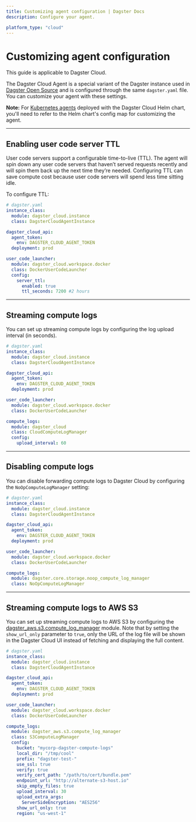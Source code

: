 ```yaml
---
title: Customizing agent configuration | Dagster Docs
description: Configure your agent.

platform_type: "cloud"
---
```


# Customizing agent configuration

<Note>This guide is applicable to Dagster Cloud.</Note>

The Dagster Cloud Agent is a special variant of the Dagster instance used in [Dagster Open Source](/deployment/dagster-instance) and is configured through the same `dagster.yaml` file. You can customize your agent with these settings.

**Note:** For [Kubernetes agents](/dagster-cloud/deployment/agents/kubernetes/configuring-running-kubernetes-agent) deployed with the Dagster Cloud Helm chart, you'll need to refer to the Helm chart's config map for customizing the agent.

---

## Enabling user code server TTL

User code servers support a configurable time-to-live (TTL). The agent will spin down any user code servers that haven’t served requests recently and will spin them back up the next time they’re needed. Configuring TTL can save compute cost because user code servers will spend less time sitting idle.

To configure TTL:

```yaml
# dagster.yaml
instance_class:
  module: dagster_cloud.instance
  class: DagsterCloudAgentInstance

dagster_cloud_api:
  agent_token:
    env: DAGSTER_CLOUD_AGENT_TOKEN
  deployment: prod

user_code_launcher:
  module: dagster_cloud.workspace.docker
  class: DockerUserCodeLauncher
  config:
    server_ttl:
      enabled: true
      ttl_seconds: 7200 #2 hours
```

---

## Streaming compute logs

You can set up streaming compute logs by configuring the log upload interval (in seconds).

```yaml
# dagster.yaml
instance_class:
  module: dagster_cloud.instance
  class: DagsterCloudAgentInstance

dagster_cloud_api:
  agent_token:
    env: DAGSTER_CLOUD_AGENT_TOKEN
  deployment: prod

user_code_launcher:
  module: dagster_cloud.workspace.docker
  class: DockerUserCodeLauncher

compute_logs:
  module: dagster_cloud
  class: CloudComputeLogManager
  config:
    upload_interval: 60
```

---

## Disabling compute logs

You can disable forwarding compute logs to Dagster Cloud by configuring the `NoOpComputeLogManager` setting:

```yaml
# dagster.yaml
instance_class:
  module: dagster_cloud.instance
  class: DagsterCloudAgentInstance

dagster_cloud_api:
  agent_token:
    env: DAGSTER_CLOUD_AGENT_TOKEN
  deployment: prod

user_code_launcher:
  module: dagster_cloud.workspace.docker
  class: DockerUserCodeLauncher

compute_logs:
  module: dagster.core.storage.noop_compute_log_manager
  class: NoOpComputeLogManager
```

---

## Streaming compute logs to AWS S3

You can set up streaming compute logs to AWS S3 by configuring the [dagster_aws.s3.compute_log_manager](https://docs.dagster.io/\_apidocs/libraries/dagster-aws#dagster_aws.s3.S3ComputeLogManager) module. Note that by setting the `show_url_only` parameter to `true`, only the URL of the log file will be shown in the Dagster Cloud UI instead of fetching and displaying the full content.

```yaml
# dagster.yaml
instance_class:
  module: dagster_cloud.instance
  class: DagsterCloudAgentInstance

dagster_cloud_api:
  agent_token:
    env: DAGSTER_CLOUD_AGENT_TOKEN
  deployment: prod

user_code_launcher:
  module: dagster_cloud.workspace.docker
  class: DockerUserCodeLauncher

compute_logs:
  module: dagster_aws.s3.compute_log_manager
  class: S3ComputeLogManager
  config:
    bucket: "mycorp-dagster-compute-logs"
    local_dir: "/tmp/cool"
    prefix: "dagster-test-"
    use_ssl: true
    verify: true
    verify_cert_path: "/path/to/cert/bundle.pem"
    endpoint_url: "http://alternate-s3-host.io"
    skip_empty_files: true
    upload_interval: 30
    upload_extra_args:
      ServerSideEncryption: "AES256"
    show_url_only: true
    region: "us-west-1"
```

